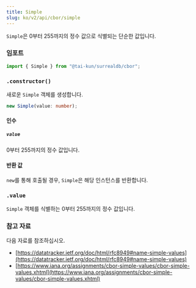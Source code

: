 ```yaml
---
title: Simple
slug: ko/v2/api/cbor/simple
---
```



`Simple`은 0부터 255까지의 정수 값으로 식별되는 단순한 값입니다.

### 임포트

```ts
import { Simple } from "@tai-kun/surrealdb/cbor";
```

### `.constructor()`

새로운 `Simple` 객체를 생성합니다.

```ts
new Simple(value: number);
```

#### 인수

##### `value`

0부터 255까지의 정수 값입니다.

#### 반환 값

`new`를 통해 호출될 경우, `Simple`은 해당 인스턴스를 반환합니다.

### `.value` <Badge variant="instance" /><Badge variant="property" />

`Simple` 객체를 식별하는 0부터 255까지의 정수 값입니다.

### 참고 자료

다음 자료를 참조하십시오.

- [https://datatracker.ietf.org/doc/html/rfc8949#name-simple-values](https://datatracker.ietf.org/doc/html/rfc8949#name-simple-values)
- [https://www.iana.org/assignments/cbor-simple-values/cbor-simple-values.xhtml](https://www.iana.org/assignments/cbor-simple-values/cbor-simple-values.xhtml)
